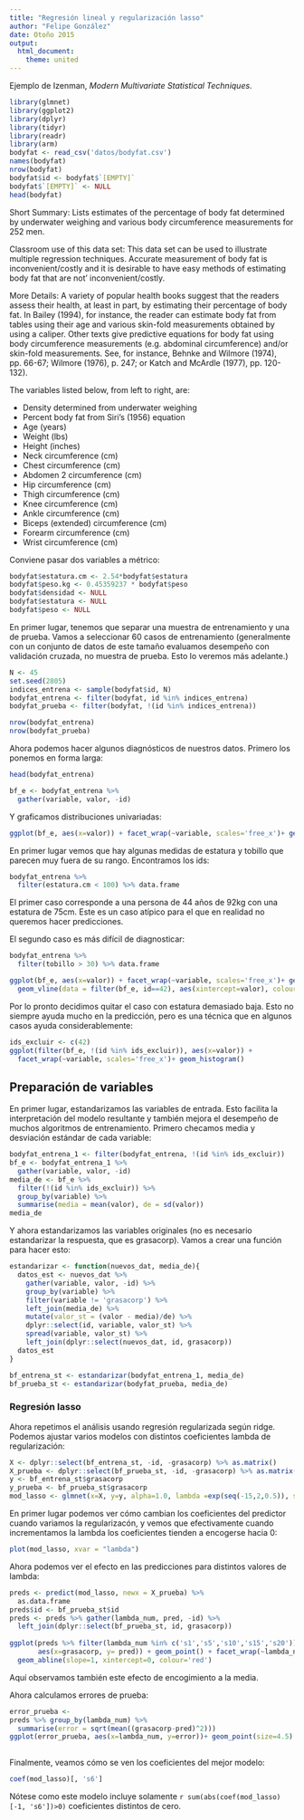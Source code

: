 ```yaml
---
title: "Regresión lineal y regularización lasso"
author: "Felipe González"
date: Otoño 2015
output: 
  html_document: 
    theme: united
---
```


Ejemplo de Izenman, *Modern Multivariate Statistical Techniques*.

```r
library(glmnet)
library(ggplot2)
library(dplyr)
library(tidyr)
library(readr)
library(arm)
bodyfat <- read_csv('datos/bodyfat.csv')
names(bodyfat)
nrow(bodyfat) 
bodyfat$id <- bodyfat$`[EMPTY]`
bodyfat$`[EMPTY]` <- NULL
head(bodyfat)
```

Short Summary:
Lists estimates of the percentage of body fat determined by underwater
 weighing and various body circumference measurements for 252 men. 

 Classroom use of this data set:
 This data set can be used to illustrate multiple regression techniques.
 Accurate measurement of body fat is inconvenient/costly and it is 
 desirable to have easy methods of estimating body fat that are not' inconvenient/costly.

 More Details:
 A variety of popular health books suggest that the readers assess their
 health, at least in part, by estimating their percentage of body fat. In
 Bailey (1994), for instance, the reader can estimate body fat from tables
 using their age and various skin-fold measurements obtained by using a
 caliper. Other texts give predictive equations for body fat using body 
 circumference measurements (e.g. abdominal circumference) and/or skin-fold
 measurements. See, for instance, Behnke and Wilmore (1974), pp. 66-67;
 Wilmore (1976), p. 247; or Katch and McArdle (1977), pp. 120-132). 
 

 The variables listed below, from left to right, are: 

 - Density determined from underwater weighing
- Percent body fat from Siri's (1956) equation
-  Age (years)
-  Weight (lbs)
-  Height (inches)
-  Neck circumference (cm)
-  Chest circumference (cm)
-  Abdomen 2 circumference (cm)
-  Hip circumference (cm)
-  Thigh circumference (cm)
-  Knee circumference (cm)
-  Ankle circumference (cm)
-  Biceps (extended) circumference (cm)
-  Forearm circumference (cm)
-  Wrist circumference (cm)

Conviene pasar dos variables a métrico:

```r
bodyfat$estatura.cm <- 2.54*bodyfat$estatura
bodyfat$peso.kg <- 0.45359237 * bodyfat$peso
bodyfat$densidad <- NULL
bodyfat$estatura <- NULL
bodyfat$peso <- NULL
```


En primer lugar, tenemos que separar una muestra de entrenamiento y una de prueba.
Vamos a seleccionar 60 casos de entrenamiento (generalmente con un conjunto de datos de este
tamaño evaluamos desempeño con validación cruzada, no muestra de prueba. Esto lo veremos más adelante.)


```r
N <- 45
set.seed(2805)
indices_entrena <- sample(bodyfat$id, N)
bodyfat_entrena <- filter(bodyfat, id %in% indices_entrena)
bodyfat_prueba <- filter(bodyfat, !(id %in% indices_entrena))

nrow(bodyfat_entrena)
nrow(bodyfat_prueba)
```


Ahora podemos hacer algunos diagnósticos de nuestros datos. Primero los ponemos
en forma larga:


```r
head(bodyfat_entrena)

bf_e <- bodyfat_entrena %>%
  gather(variable, valor, -id)
```

Y graficamos distribuciones univariadas:

```r

ggplot(bf_e, aes(x=valor)) + facet_wrap(~variable, scales='free_x')+ geom_histogram() 
```

En primer lugar vemos que hay algunas medidas de estatura y tobillo que parecen
muy fuera de su rango. Encontramos los ids:

```r
bodyfat_entrena %>%
  filter(estatura.cm < 100) %>% data.frame
```
El primer caso corresponde a una persona de 44 años de 92kg con una estatura de 75cm. Este
es un caso atípico para el que en realidad no queremos hacer predicciones.

El segundo caso es más difícil de diagnosticar:
```r
bodyfat_entrena %>%
  filter(tobillo > 30) %>% data.frame
```
```r
ggplot(bf_e, aes(x=valor)) + facet_wrap(~variable, scales='free_x')+ geom_histogram() +
  geom_vline(data = filter(bf_e, id==42), aes(xintercept=valor), colour='red')
```

Por lo pronto decidimos quitar el caso con estatura demasiado baja. Esto no siempre ayuda mucho
en la predicción, pero es una técnica que en algunos casos ayuda considerablemente:

```r
ids_excluir <- c(42)
ggplot(filter(bf_e, !(id %in% ids_excluir)), aes(x=valor)) + 
  facet_wrap(~variable, scales='free_x')+ geom_histogram() 
```


Preparación de variables
---


En primer lugar, estandarizamos las variables de entrada. Esto facilita la interpretación
del modelo resultante y también mejora el desempeño de muchos algoritmos de entrenamiento. Primero
checamos media y desviación estándar de cada variable:
```r
bodyfat_entrena_1 <- filter(bodyfat_entrena, !(id %in% ids_excluir))
bf_e <- bodyfat_entrena_1 %>%
  gather(variable, valor, -id)
media_de <- bf_e %>%
  filter(!(id %in% ids_excluir)) %>%
  group_by(variable) %>%
  summarise(media = mean(valor), de = sd(valor))
media_de
```



Y ahora estandarizamos las variables originales (no es necesario estandarizar la respuesta, 
que es grasacorp). Vamos a crear una función para hacer esto:
```r
estandarizar <- function(nuevos_dat, media_de){
  datos_est <- nuevos_dat %>%
    gather(variable, valor, -id) %>%
    group_by(variable) %>%
    filter(variable != 'grasacorp') %>%
    left_join(media_de) %>%
    mutate(valor_st = (valor - media)/de) %>%
    dplyr::select(id, variable, valor_st) %>%
    spread(variable, valor_st) %>%
    left_join(dplyr::select(nuevos_dat, id, grasacorp))
  datos_est
}
```
```r
bf_entrena_st <- estandarizar(bodyfat_entrena_1, media_de)
bf_prueba_st <- estandarizar(bodyfat_prueba, media_de)

```





### Regresión lasso

Ahora repetimos el análisis usando regresión regularizada según ridge. Podemos ajustar varios modelos con distintos coeficientes lambda de regularización:

```r
X <- dplyr::select(bf_entrena_st, -id, -grasacorp) %>% as.matrix()
X_prueba <- dplyr::select(bf_prueba_st, -id, -grasacorp) %>% as.matrix()
y <- bf_entrena_st$grasacorp
y_prueba <- bf_prueba_st$grasacorp
mod_lasso <- glmnet(x=X, y=y, alpha=1.0, lambda =exp(seq(-15,2,0.5)), standardize=FALSE)
```

En primer lugar podemos ver cómo cambian los coeficientes del predictor cuando variamos la regularizacón, y vemos que efectivamente cuando incrementamos la lambda los coeficientes tienden a encogerse hacia 0:

```r
plot(mod_lasso, xvar = "lambda")
```

Ahora podemos ver el efecto en las predicciones para distintos valores de lambda:

```r
preds <- predict(mod_lasso, newx = X_prueba) %>%
  as.data.frame 
preds$id <- bf_prueba_st$id
preds <- preds %>% gather(lambda_num, pred, -id) %>%
  left_join(dplyr::select(bf_prueba_st, id, grasacorp)) 
  
ggplot(preds %>% filter(lambda_num %in% c('s1','s5','s10','s15','s20')), 
       aes(x=grasacorp, y= pred)) + geom_point() + facet_wrap(~lambda_num)+
  geom_abline(slope=1, xintercept=0, colour='red')
```
Aquí observamos también este efecto de encogimiento a la media.

Ahora calculamos errores de prueba:

```r
error_prueba <- 
preds %>% group_by(lambda_num) %>%
  summarise(error = sqrt(mean((grasacorp-pred)^2)))
ggplot(error_prueba, aes(x=lambda_num, y=error))+ geom_point(size=4.5)
  
```

Finalmente, veamos cómo se ven los coeficientes del mejor modelo:

```r
coef(mod_lasso)[, 's6']
```

Nótese como este modelo incluye solamente `r sum(abs(coef(mod_lasso)[-1, 's6'])>0)`
coeficientes distintos de cero.